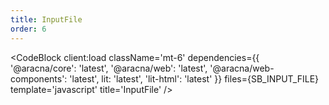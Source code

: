 ```yaml
---
title: InputFile
order: 6
---
```



<InputFileComponentBlock client:load />

<CodeBlock
  client:load
  className='mt-6'
  dependencies={{
    '@aracna/core': 'latest',
    '@aracna/web': 'latest',
    '@aracna/web-components': 'latest',
    lit: 'latest',
    'lit-html': 'latest'
  }}
  files={SB_INPUT_FILE}
  template='javascript'
  title='InputFile'
/>
